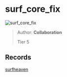 
# surf_core_fix

![surf_core_fix](https://raw.githubusercontent.com/Sayt123/SurfMapPics/Maps-and-bonuses/csgo/surf_core_fix.jpg)

> Author: **Collaboration**
>
> Tier 5

## Records

[surfheaven](https://surfheaven.eu/map/surf_core_fix)

